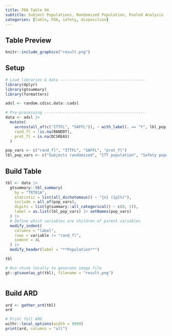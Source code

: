 ```yaml
---
title: FDA Table 04
subtitle: Subject Populations, Randomized Population, Pooled Analysis (or Trial X) 
categories: [table, FDA, safety, disposition]
---
```


::: panel-tabset
## Table Preview

```r
knitr::include_graphics("result.png")
```

## Setup

```r
# Load libraries & data -------------------------------------
library(dplyr)
library(gtsummary)
library(formatters)

adsl <- random.cdisc.data::cadsl

# Pre-processing --------------------------------------------
data <- adsl |>
  mutate(
    across(all_of(c("ITTFL", "SAFFL")), ~ with_label(. == "Y", lbl_pop_vars[match(cur_column(), pop_vars)])),
    rand_fl = !is.na(RANDDT),
    prot_fl = is.na(DCSREAS)
  )

pop_vars <- c("rand_fl", "ITTFL", "SAFFL", "prot_fl")
lbl_pop_vars <- c("Subjects randomized", "ITT population", "Safety population", "Per-protocol population")
```

## Build Table

```r
tbl <- data |>
  gtsummary::tbl_summary(
    by = "TRT01A",
    statistic = list(all_dichotomous() ~ "{n} ({p}%)"),
    include = all_of(pop_vars),
    digits = list(gtsummary::all_categorical() ~ c(0, 1)),
    label = as.list(lbl_pop_vars) |> setNames(pop_vars)
  ) |>
  # Define which variables are children of parent variables
  modify_indent(
    columns = "label",
    rows = variable != "rand_fl",
    indent = 4L
  ) |>
  modify_header(label = "**Population**")

tbl
```

```r
# Run chunk locally to generate image file
gt::gtsave(as_gt(tbl), filename = "result.png")
```

```r
```

## Build ARD

```r
ard <- gather_ard(tbl)
ard
```

```r
# Print full ARD
withr::local_options(width = 9999)
print(ard, columns = "all")
```
:::
